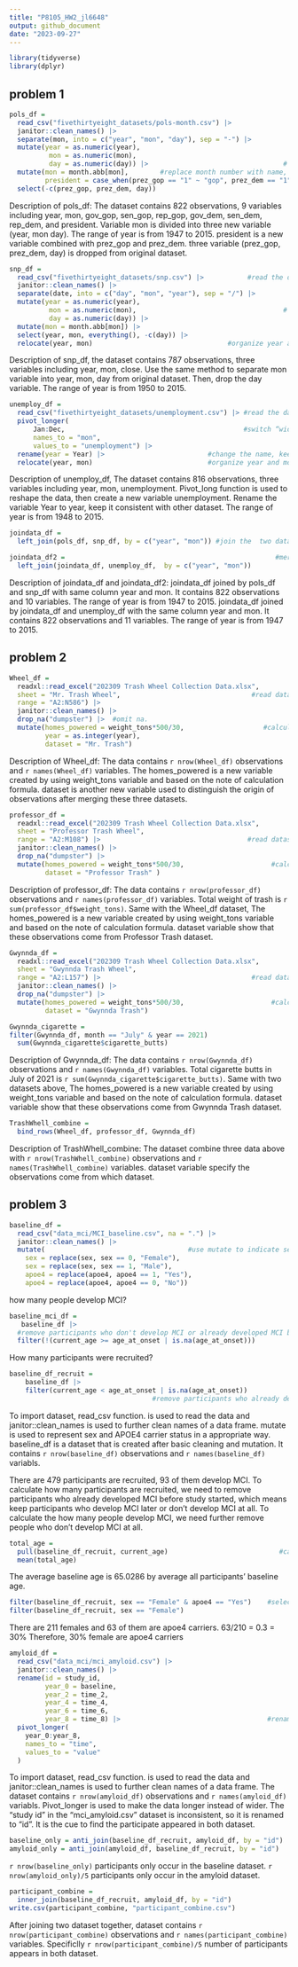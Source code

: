 ```yaml
---
title: "P8105_HW2_jl6648"
output: github_document
date: "2023-09-27"
---
```


```r
library(tidyverse)
library(dplyr)
```

## problem 1
```r
pols_df = 
  read_csv("fivethirtyeight_datasets/pols-month.csv") |>                #read dataset and clean names 
  janitor::clean_names() |> 
  separate(mon, into = c("year", "mon", "day"), sep = "-") |>            #separate the month variable
  mutate(year = as.numeric(year),  
          mon = as.numeric(mon), 
          day = as.numeric(day)) |>                                  # change new variables to numeric 
  mutate(mon = month.abb[mon],        #replace month number with name, create a new variable president
         president = case_when(prez_gop == "1" ~ "gop", prez_dem == "1" ~ "dem")) |> 
  select(-c(prez_gop, prez_dem, day))                                                  # drop variable 
```

Description of pols_df:
The dataset contains 822 observations, 9 variables including year, mon, gov_gop, sen_gop, rep_gop, gov_dem, sen_dem, rep_dem, and president. Variable mon is divided into three new variable (year, mon day). The range of year is from 1947 to 2015. president is a new variable combined with prez_gop and prez_dem. three variable (prez_gop, prez_dem, day) is dropped from original dataset. 

```r
snp_df =
  read_csv("fivethirtyeight_datasets/snp.csv") |>           #read the dataset and clean variable names.
  janitor::clean_names() |>
  separate(date, into = c("day", "mon", "year"), sep = "/") |>            #separate the month variable
  mutate(year = as.numeric(year), 
          mon = as.numeric(mon),                                     # change new variables to numeric 
          day = as.numeric(day)) |>
  mutate(mon = month.abb[mon]) |>                                      #replace month number with name
  select(year, mon, everything(), -c(day)) |>                                         # select columns 
  relocate(year, mon)                                  #organize year and month as the leading columns
```

Description of snp_df,
the dataset contains 787 observations, three variables including year, mon, close. Use the same method to separate mon variable into year, mon, day from original dataset. Then, drop the day variable. The range of year is from 1950 to 2015. 

```r
unemploy_df =
  read_csv("fivethirtyeight_datasets/unemployment.csv") |> #read the dataset and clean variable names.
  pivot_longer( 
      Jan:Dec,                                             #switch “wide” to “long” format
      names_to = "mon",
      values_to = "unemployment") |>
  rename(year = Year) |>                          #change the name, keep consistent with other dataset
  relocate(year, mon)                             #organize year and month as the leading columns
```

Description of unemploy_df,
The dataset contains 816 observations, three variables including year, mon, unemployment. Pivot_long function is used to reshape the data, then create a new variable unemployment. Rename the variable Year to year, keep it consistent with other dataset. The range of year is from 1948 to 2015.  

```r
joindata_df =
  left_join(pols_df, snp_df, by = c("year", "mon")) #join the  two datasets by same column "year"&"mon"

joindata_df2 =                                                     #merging unemploy_df into the result
  left_join(joindata_df, unemploy_df,  by = c("year", "mon"))
```

Description of joindata_df and joindata_df2:
joindata_df joined by pols_df and snp_df with same column year and mon. It contains 822 observations and 10 variables. The range of year is from 1947 to 2015. 
joindata_df joined by joindata_df and unemploy_df with the same column year and mon. It contains 822 observations and 11 variables. The range of year is from 1947 to 2015.

## problem 2 

```r
Wheel_df =
  readxl::read_excel("202309 Trash Wheel Collection Data.xlsx", 
  sheet = "Mr. Trash Wheel",                                 #read dataset with correct sheet and range
  range = "A2:N586") |>
  janitor::clean_names() |>                                                               #clean names 
  drop_na("dumpster") |>  #omit na. 
  mutate(homes_powered = weight_tons*500/30,                    #calculate the homes_powered variable 
         year = as.integer(year), 
         dataset = "Mr. Trash")                                                  #specify the dataset 
```

Description of Wheel_df:
The data contains `r nrow(Wheel_df)` observations and `r names(Wheel_df)` variables. The homes_powered is a new variable created by using weight_tons variable and based on the note of calculation formula. dataset is another new variable used to distinguish the origin of observations after merging these three datasets. 

```r
professor_df =
  readxl::read_excel("202309 Trash Wheel Collection Data.xlsx",
  sheet = "Professor Trash Wheel",
  range = "A2:M108") |>                                     #read dataset with correct sheet and range
  janitor::clean_names() |>                                                               #clean names 
  drop_na("dumpster") |>
  mutate(homes_powered = weight_tons*500/30,                      #calculate the homes_powered variable
         dataset = "Professor Trash" )                                            #specify the dataset
```

Description of professor_df:
The data contains `r nrow(professor_df)` observations and `r names(professor_df)` variables. Total weight of trash is `r sum(professor_df$weight_tons)`. Same with the Wheel_df dataset, The homes_powered is a new variable created by using weight_tons variable and based on the note of calculation formula. dataset variable show that these observations come from Professor Trash dataset. 

```r
Gwynnda_df =
  readxl::read_excel("202309 Trash Wheel Collection Data.xlsx",
  sheet = "Gwynnda Trash Wheel",
  range = "A2:L157") |>                                      #read dataset with correct sheet and range
  janitor::clean_names() |>                                                               #clean names 
  drop_na("dumpster") |>
  mutate(homes_powered = weight_tons*500/30,                      #calculate the homes_powered variable
         dataset = "Gwynnda Trash")                                               #specify the dataset
```

```r
Gwynnda_cigarette =
filter(Gwynnda_df, month == "July" & year == 2021) 
  sum(Gwynnda_cigarette$cigarette_butts)
```

Description of Gwynnda_df:
The data contains `r nrow(Gwynnda_df)` observations and `r names(Gwynnda_df)` variables. Total cigarette butts in July of 2021 is `r sum(Gwynnda_cigarette$cigarette_butts)`. Same with two datasets above, The homes_powered is a new variable created by using weight_tons variable and based on the note of calculation formula. dataset variable show that these observations come from Gwynnda Trash dataset. 

```r
TrashWhell_combine =
  bind_rows(Wheel_df, professor_df, Gwynnda_df)                                 #combine these dataset 
```

Description of TrashWhell_combine:
The dataset combine three data above with `r nrow(TrashWhell_combine)` observations and `r names(TrashWhell_combine)` variables. dataset variable specify the observations come from which dataset. 

## problem 3

```r
baseline_df =
  read_csv("data_mci/MCI_baseline.csv", na = ".") |>                             #import dataset
  janitor::clean_names() |>                                                      #clean names 
  mutate(                                    #use mutate to indicate sex and apoe4 in a appropriate way
    sex = replace(sex, sex == 0, "Female"),
    sex = replace(sex, sex == 1, "Male"),
    apoe4 = replace(apoe4, apoe4 == 1, "Yes"),
    apoe4 = replace(apoe4, apoe4 == 0, "No"))
```

how many people develop MCI?
```r
baseline_mci_df =
   baseline_df |>
  #remove participants who don't develop MCI or already developed MCI before study started
  filter(!(current_age >= age_at_onset | is.na(age_at_onset)))
```

How many participants were recruited?
```r
baseline_df_recruit =
    baseline_df |>
    filter(current_age < age_at_onset | is.na(age_at_onset))
                                    #remove participants who already developed MCI before study started
```

To import dataset, read_csv function. is used to read the data and janitor::clean_names is used to further clean names of a data frame. mutate is used to represent sex and APOE4 carrier status in a appropriate way. baseline_df is a dataset that is created after basic cleaning and mutation. It contains `r nrow(baseline_df)` observations and `r names(baseline_df)` variabls.

There are 479 participants are recruited, 93 of them develop MCI. To calculate how many  participants are recruited, we need to remove participants who already developed MCI before study started, which means keep participants who develop MCI later or don't develop MCI at all. To calculate the how many people develop MCI, we need further remove people who don't develop MCI at all. 

```r
total_age =
  pull(baseline_df_recruit, current_age)                            #calculate the mean of baseline age
  mean(total_age)
```

The average baseline age is 65.0286 by average all participants' baseline age. 

```r
filter(baseline_df_recruit, sex == "Female" & apoe4 == "Yes")    #select females who are apoe4 carrier
filter(baseline_df_recruit, sex == "Female")                                           #select female
```

There are 211 females and 63 of them are apoe4 carriers. 63/210 = 0.3 = 30% Therefore, 30% female are  apoe4 carriers

```r
amyloid_df =
  read_csv("data_mci/mci_amyloid.csv") |>                                             #import dataset 
  janitor::clean_names() |>
  rename(id = study_id,
         year_0 = baseline,
         year_2 = time_2,
         year_4 = time_4,
         year_6 = time_6,
         year_8 = time_8) |>                                     #rename to make the variable consistent
  pivot_longer(
    year_0:year_8,                                                            #make the dataset longer 
    names_to = "time",
    values_to = "value"
  )
```

To import dataset, read_csv function. is used to read the data and janitor::clean_names is used to further clean names of a data frame. The dataset contains `r nrow(amyloid_df)` observations and `r names(amyloid_df)` variabls. Pivot_longer is used to make the data longer instead of wider. The "study id" in the "mci_amyloid.csv" dataset is inconsistent, so it is renamed to "id". It is the cue to find the participate appeared in both dataset. 

```r
baseline_only = anti_join(baseline_df_recruit, amyloid_df, by = "id")
amyloid_only = anti_join(amyloid_df, baseline_df_recruit, by = "id")
```

`r nrow(baseline_only)` participants only occur in the baseline dataset. `r nrow(amyloid_only)/5` participants only occur in the amyloid dataset. 

```r
participant_combine =
  inner_join(baseline_df_recruit, amyloid_df, by = "id")                      #join two datasets by id 
write.csv(participant_combine, "participant_combine.csv")                             #export the data
```

After joining two dataset together, dataset contains `r nrow(participant_combine)` observations and `r names(participant_combine)` variables. Specificlly `r nrow(participant_combine)/5` number of participants appears in both dataset. 